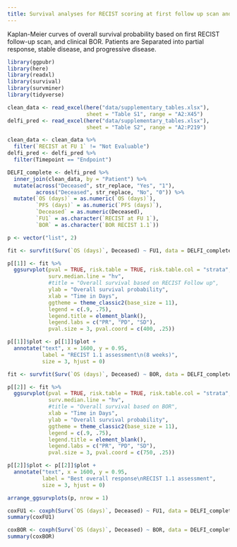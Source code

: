 ```yaml
---
title: Survival analyses for RECIST scoring at first follow up scan and for BOR RECIST in CheckPAC trial
---
```



Kaplan-Meier curves of overall survival probability based on first RECIST follow-up scan, and clinical BOR. Patients are Separated into partial response, stable disease, and progressive disease.


```r
library(ggpubr)
library(here)
library(readxl)
library(survival)
library(survminer)
library(tidyverse)
```

```r
clean_data <- read_excel(here("data/supplementary_tables.xlsx"),
                         sheet = "Table S1", range = "A2:X45")
delfi_pred <- read_excel(here("data/supplementary_tables.xlsx"),
                         sheet = "Table S2", range = "A2:P219")
```


```r
clean_data <- clean_data %>%
  filter(`RECIST at FU 1` != "Not Evaluable")
delfi_pred <- delfi_pred %>%
  filter(Timepoint == "Endpoint")

DELFI_complete <- delfi_pred %>%
  inner_join(clean_data, by = "Patient") %>%
  mutate(across("Deceased", str_replace, "Yes", "1"),
         across("Deceased", str_replace, "No", "0")) %>%
  mutate(`OS (days)` = as.numeric(`OS (days)`),
         `PFS (days)` = as.numeric(`PFS (days)`),
         `Deceased` = as.numeric(Deceased),
         `FU1` = as.character(`RECIST at FU 1`),
         `BOR` = as.character(`BOR RECIST 1.1`))

p <- vector("list", 2)

fit <- survfit(Surv(`OS (days)`, Deceased) ~ FU1, data = DELFI_complete)

p[[1]] <- fit %>%
  ggsurvplot(pval = TRUE, risk.table = TRUE, risk.table.col = "strata",
             surv.median.line = "hv",
             #title = "Overall survival based on RECIST Follow up",
             ylab = "Overall survival probability",
             xlab = "Time in Days",
             ggtheme = theme_classic2(base_size = 11),
             legend = c(.9, .75),
             legend.title = element_blank(),
             legend.labs = c("PR", "PD", "SD"),
             pval.size = 3, pval.coord = c(400, .25))

p[[1]]$plot <- p[[1]]$plot +
  annotate("text", x = 1600, y = 0.95,
           label = "RECIST 1.1 assessment\n(8 weeks)",
           size = 3, hjust = 0)

fit <- survfit(Surv(`OS (days)`, Deceased) ~ BOR, data = DELFI_complete)

p[[2]] <- fit %>%
  ggsurvplot(pval = TRUE, risk.table = TRUE, risk.table.col = "strata",
             surv.median.line = "hv",
             #title = "Overall survival based on BOR",
             xlab = "Time in Days",
             ylab = "Overall survival probability",
             ggtheme = theme_classic2(base_size = 11),
             legend = c(.9, .75),
             legend.title = element_blank(),
             legend.labs = c("PR", "PD", "SD"),
             pval.size = 3, pval.coord = c(750, .25))

p[[2]]$plot <- p[[2]]$plot +
  annotate("text", x = 1600, y = 0.95,
           label = "Best overall response\nRECIST 1.1 assessment",
           size = 3, hjust = 0)

arrange_ggsurvplots(p, nrow = 1)

coxFU1 <- coxph(Surv(`OS (days)`, Deceased) ~ FU1, data = DELFI_complete)
summary(coxFU1)

coxBOR <- coxph(Surv(`OS (days)`, Deceased) ~ BOR, data = DELFI_complete)
summary(coxBOR)
```




